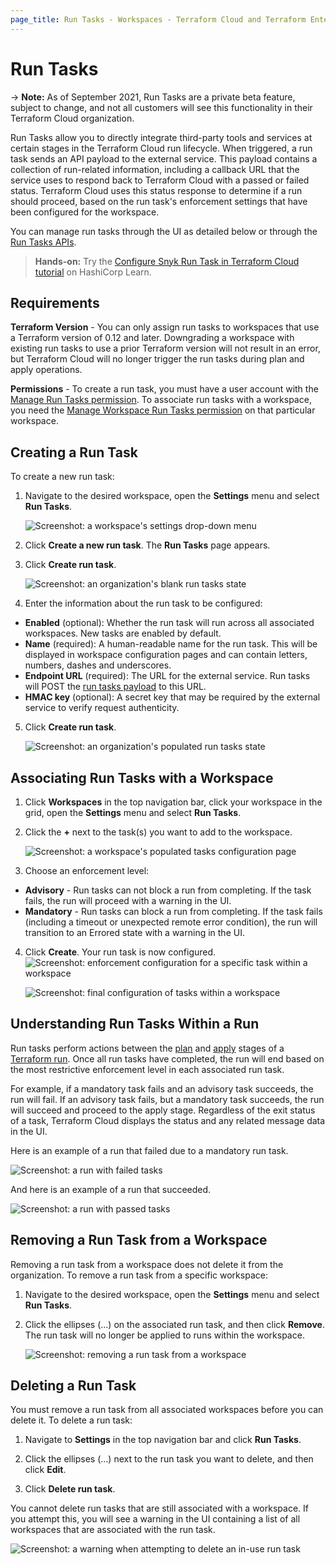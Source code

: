 ```yaml
---
page_title: Run Tasks - Workspaces - Terraform Cloud and Terraform Enterprise
---
```


# Run Tasks

-> **Note:** As of September 2021, Run Tasks are a private beta feature, subject to change, and not all customers will see this functionality in their Terraform Cloud organization.

Run Tasks allow you to directly integrate third-party tools and services at certain stages in the Terraform Cloud run lifecycle. When triggered, a run task sends an API payload to the external service. This payload contains a collection of run-related information, including a callback URL that the service uses to respond back to Terraform Cloud with a passed or failed status. Terraform Cloud uses this status response to determine if a run should proceed, based on the run task's enforcement settings that have been configured for the workspace.

You can manage run tasks through the UI as detailed below or through the [Run Tasks APIs](/cloud-docs/api-docs/run-tasks).

> **Hands-on:** Try the [Configure Snyk Run Task in Terraform Cloud tutorial](https://learn.hashicorp.com/tutorials/terraform/cloud-run-tasks-snyk&utm_source=WEBSITE&utm_medium=WEB_IO&utm_offer=ARTICLE_PAGE&utm_content=DOCS) on HashiCorp Learn.

## Requirements

**Terraform Version** - You can only assign run tasks to workspaces that use a Terraform version of 0.12 and later. Downgrading a workspace with existing run tasks to use a prior Terraform version will not result in an error, but Terraform Cloud will no longer trigger the run tasks during plan and apply operations.

**Permissions** - To create a run task, you must have a user account with the [Manage Run Tasks permission](/cloud-docs/users-teams-organizations/permissions#manage-run-tasks). To associate run tasks with a workspace, you need the [Manage Workspace Run Tasks permission](/cloud-docs/users-teams-organizations/permissions#general-workspace-permissions) on that particular workspace.

## Creating a Run Task

To create a new run task:

1. Navigate to the desired workspace, open the **Settings** menu and select **Run Tasks**.

   ![Screenshot: a workspace's settings drop-down menu](/img/docs/run-tasks-workspace-settings.png)

1. Click **Create a new run task**. The **Run Tasks** page appears.

1. Click **Create run task**.

   ![Screenshot: an organization's blank run tasks state](/img/docs/run-tasks-empty-run-tasks.png)

1. Enter the information about the run task to be configured:

- **Enabled** (optional): Whether the run task will run across all associated workspaces. New tasks are enabled by default.
- **Name** (required): A human-readable name for the run task. This will be displayed in workspace configuration pages and can contain letters, numbers, dashes and underscores.
- **Endpoint URL** (required): The URL for the external service. Run tasks will POST the [run tasks payload](/cloud-docs/integrations/run-tasks/#integration-details) to this URL.
- **HMAC key** (optional): A secret key that may be required by the external service to verify request authenticity.

5. Click **Create run task**.

   ![Screenshot: an organization's populated run tasks state](/img/docs/run-tasks-run-tasks-populated.png)

## Associating Run Tasks with a Workspace

1. Click **Workspaces** in the top navigation bar, click your workspace in the grid, open the **Settings** menu and select **Run Tasks**.

1. Click the **+** next to the task(s) you want to add to the workspace.

   ![Screenshot: a workspace's populated tasks configuration page](/img/docs/run-tasks-workspace-run-tasks-populated.png)

1. Choose an enforcement level:

- **Advisory**  - Run tasks can not block a run from completing. If the task fails, the run will proceed with a warning in the UI.
- **Mandatory** - Run tasks can block a run from completing. If the task fails (including a timeout or unexpected remote error condition), the run will transition to an Errored state with a warning in the UI.

4. Click **Create**. Your run task is now configured.
   ![Screenshot: enforcement configuration for a specific task within a workspace](/img/docs/run-tasks-add-to-workspace.png)

   ![Screenshot: final configuration of tasks within a workspace](/img/docs/run-tasks-final-workspace-configuration.png)

## Understanding Run Tasks Within a Run

Run tasks perform actions between the [plan](/cloud-docs/run/states#2-the-plan-stage) and [apply](/cloud-docs/run/states#6-the-apply-stage) stages of a [Terraform run](/cloud-docs/run). Once all run tasks have completed, the run will end based on the most restrictive enforcement level in each associated run task.

For example, if a mandatory task fails and an advisory task succeeds, the run will fail. If an advisory task fails, but a mandatory task succeeds, the run will succeed and proceed to the apply stage. Regardless of the exit status of a task, Terraform Cloud displays the status and any related message data in the UI.

Here is an example of a run that failed due to a mandatory run task.

![Screenshot: a run with failed tasks](/img/docs/run-tasks-run-failed.png)

And here is an example of a run that succeeded.

![Screenshot: a run with passed tasks](/img/docs/run-tasks-run-success.png)

## Removing a Run Task from a Workspace

Removing a run task from a workspace does not delete it from the organization. To remove a run task from a specific workspace:

1. Navigate to the desired workspace, open the **Settings** menu and select **Run Tasks**.

1. Click the ellipses (...) on the associated run task, and then click **Remove**. The run task will no longer be applied to runs within the workspace.

   ![Screenshot: removing a run task from a workspace](/img/docs/run-tasks-workspace-remove.png)

## Deleting a Run Task

You must remove a run task from all associated workspaces before you can delete it. To delete a run task:

1. Navigate to **Settings** in the top navigation bar and click **Run Tasks**.

1. Click the ellipses (...) next to the run task you want to delete, and then click **Edit**.

1. Click **Delete run task**.

You cannot delete run tasks that are still associated with a workspace. If you attempt this, you will see a warning in the UI containing a list of all workspaces that are associated with the run task.

![Screenshot: a warning when attempting to delete an in-use run task](/img/docs/run-tasks-delete-run-task-warning.png)
